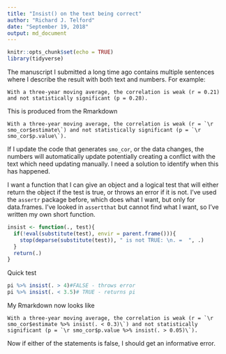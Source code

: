 ```yaml
---
title: "Insist() on the text being correct"
author: "Richard J. Telford"
date: "September 19, 2018"
output: md_document
---
```


```r
knitr::opts_chunk$set(echo = TRUE)
library(tidyverse)
```

The manuscript I submitted a long time ago contains multiple sentences where I describe the result with both text and numbers. For example:


    With a three-year moving average, the correlation is weak (r = 0.21) and not statistically significant (p = 0.28).
   
   
This is produced from the Rmarkdown 

    With a three-year moving average, the correlation is weak (r = `\r smo_cor$estimate\`) and not statistically significant (p = `\r smo_cor$p.value\`).
   
If I update the code that generates `smo_cor`, or the data changes, the numbers will automatically update potentially creating a conflict with the text which need updating manually. I need a solution to identify when this has happened.

I want a function that I can give an object and a logical test that will either return the object if the test is true, or throws an error if it is not. I've used the `assertr` package before, which does what I want, but only for data.frames. I've looked in `assertthat` but cannot find what I want, so I've written my own short function.

```r
insist <- function(., test){
  if(!eval(substitute(test), envir = parent.frame())){
    stop(deparse(substitute(test)), " is not TRUE: \n. =  ", .)
  } 
  return(.)
}
```

Quick test

```r
pi %>% insist(. > 4)#FALSE - throws error
pi %>% insist(. < 3.5)# TRUE - returns pi
```
My Rmarkdown now looks like

    With a three-year moving average, the correlation is weak (r = `\r smo_cor$estimate %>% insist(. < 0.3)\`) and not statistically significant (p = `\r smo_cor$p.value %>% insist(. > 0.05)\`).

Now if either of the statements is false, I should get an informative error.